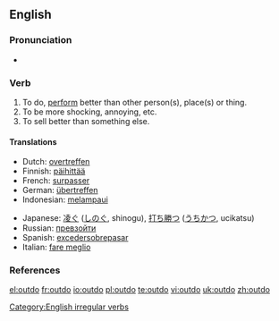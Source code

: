 ==English==

===Pronunciation===
*{{IPA|/'ɑʊtdu/}}

===Verb===
{{en-verb|outdoes|outdoing|outdid|outdone}}

# To do, [[perform]] better than other person(s), place(s) or thing.
# To be more shocking, annoying, etc.
# To sell better than something else.

====Translations====
{{top}}
*Dutch: [[overtreffen]]
*Finnish: [[päihittää]]
*French: [[surpasser]]
*German: [[übertreffen]]
*Indonesian: [[lampau|melampaui]]
{{mid}}
*Japanese: [[凌ぐ]] ([[しのぐ]], shinogu), [[打ち勝つ]] ([[うちかつ]], ucikatsu)
*Russian: [[превзойти]]
*Spanish: [[exceder]][[sobrepasar]]
*Italian: [[fare meglio]]
{{bottom}}

===References===
{{R:Century 1911}}
{{R:Webster 1913}}

[[Category:English irregular verbs]]

[[el:outdo]]
[[fr:outdo]]
[[io:outdo]]
[[pl:outdo]]
[[te:outdo]]
[[vi:outdo]]
[[uk:outdo]]
[[zh:outdo]]